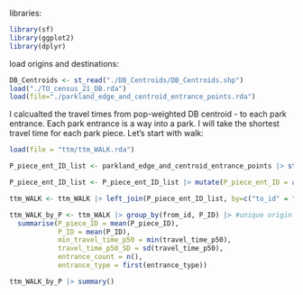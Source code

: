 
libraries:
```r
library(sf)
library(ggplot2)
library(dplyr)
```

load origins and destinations:
```r
DB_Centroids <- st_read("./DB_Centroids/DB_Centroids.shp")
load("./TO_census_21_DB.rda")
load(file="./parkland_edge_and_centroid_entrance_points.rda")
```

I calcualted the travel times from pop-weighted DB centroid - to each park entrance. Each park entrance is a way into a park. I will take the shortest travel time for each park piece. Let's start with walk:
```r
load(file = "ttm/ttm_WALK.rda")

P_piece_ent_ID_list <- parkland_edge_and_centroid_entrance_points |> st_drop_geometry() |> select(c("P_piece_ent_ID", "P_piece_ID", "P_ID", "entrance_type")) 

P_piece_ent_ID_list <- P_piece_ent_ID_list |> mutate(P_piece_ent_ID = as.character(P_piece_ent_ID))

ttm_WALK <- ttm_WALK |> left_join(P_piece_ent_ID_list, by=c("to_id" = "P_piece_ent_ID")) 

ttm_WALK_by_P <- ttm_WALK |> group_by(from_id, P_ID) |> #unique origin id and unique park ID
  summarise(P_piece_ID = mean(P_piece_ID),
            P_ID = mean(P_ID),
            min_travel_time_p50 = min(travel_time_p50),
            travel_time_p50_SD = sd(travel_time_p50),
            entrance_count = n(),
            entrance_type = first(entrance_type))

ttm_WALK_by_P |> summary()
```

